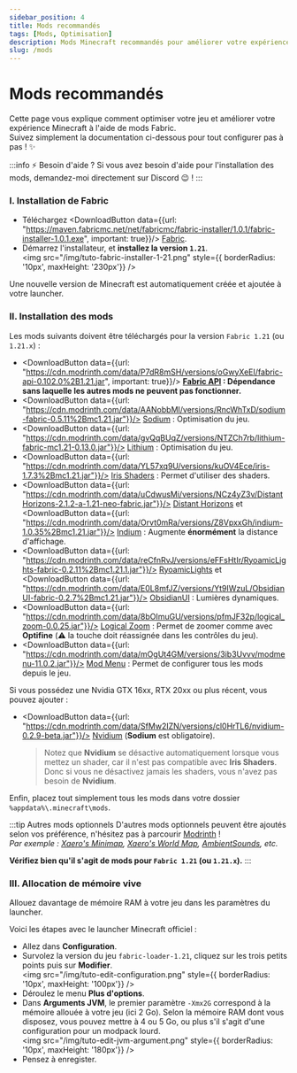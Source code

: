 ```yaml
---
sidebar_position: 4
title: Mods recommandés
tags: [Mods, Optimisation]
description: Mods Minecraft recommandés pour améliorer votre expérience de jeu
slug: /mods
---
```



# Mods recommandés

Cette page vous explique comment optimiser votre jeu et améliorer votre expérience Minecraft à l'aide de mods Fabric. <br/>
Suivez simplement la documentation ci-dessous pour tout configurer pas à pas ! ✨

:::info ⚡ Besoin d'aide ?
Si vous avez besoin d'aide pour l'installation des mods, demandez-moi directement sur Discord 😉 !
:::

### I. Installation de Fabric

* Téléchargez <DownloadButton data={{url: "https://maven.fabricmc.net/net/fabricmc/fabric-installer/1.0.1/fabric-installer-1.0.1.exe", important: true}}/> [Fabric](https://fabricmc.net/use/installer/).
* Démarrez l'installateur, et **installez la version `1.21`**.<br/>
  <img src="/img/tuto-fabric-installer-1-21.png" style={{ borderRadius: '10px', maxHeight: '230px'}} /><br/>

Une nouvelle version de Minecraft est automatiquement créée et ajoutée à votre launcher.

### II. Installation des mods

Les mods suivants doivent être téléchargés pour la version `Fabric 1.21` (ou `1.21.x`) :
* <DownloadButton data={{url: "https://cdn.modrinth.com/data/P7dR8mSH/versions/oGwyXeEI/fabric-api-0.102.0%2B1.21.jar", important: true}}/>
  **[Fabric API](https://modrinth.com/mod/fabric-api/version/0.102.0+1.21) : Dépendance sans laquelle les autres mods ne peuvent pas fonctionner.**
* <DownloadButton data={{url: "https://cdn.modrinth.com/data/AANobbMI/versions/RncWhTxD/sodium-fabric-0.5.11%2Bmc1.21.jar"}}/>
  [Sodium](https://modrinth.com/mod/sodium/version/mc1.21-0.5.11) : Optimisation du jeu.
* <DownloadButton data={{url: "https://cdn.modrinth.com/data/gvQqBUqZ/versions/NTZCh7rb/lithium-fabric-mc1.21-0.13.0.jar"}}/>
  [Lithium](https://modrinth.com/mod/lithium/version/mc1.21-0.13.0) : Optimisation du jeu.
* <DownloadButton data={{url: "https://cdn.modrinth.com/data/YL57xq9U/versions/kuOV4Ece/iris-1.7.3%2Bmc1.21.jar"}}/>
  [Iris Shaders](https://modrinth.com/mod/iris/version/1.7.3+1.21) : Permet d'utiliser des shaders.
* <DownloadButton data={{url: "https://cdn.modrinth.com/data/uCdwusMi/versions/NCz4yZ3v/DistantHorizons-2.1.2-a-1.21-neo-fabric.jar"}}/>
  [Distant Horizons](https://modrinth.com/mod/distanthorizons/version/2.1.2-a-1.21) et
  <DownloadButton data={{url: "https://cdn.modrinth.com/data/Orvt0mRa/versions/Z8VpxxGh/indium-1.0.35%2Bmc1.21.jar"}}/>
  [Indium](https://modrinth.com/mod/indium/version/1.0.35+mc1.21) : Augmente **énormément** la distance d'affichage.
* <DownloadButton data={{url: "https://cdn.modrinth.com/data/reCfnRvJ/versions/eFFsHtIr/RyoamicLights-fabric-0.2.11%2Bmc1.21.1.jar"}}/>
  [RyoamicLights](https://modrinth.com/mod/ryoamiclights/version/0.2.11+mc1.21.1-fabric) et
  <DownloadButton data={{url: "https://cdn.modrinth.com/data/E0L8mfJZ/versions/Yt9IWzuL/ObsidianUI-fabric-0.2.7%2Bmc1.21.jar"}}/>
  [ObsidianUI](https://modrinth.com/mod/obsidianui/version/0.2.7+mc1.21-fabric) : Lumières dynamiques.
* <DownloadButton data={{url: "https://cdn.modrinth.com/data/8bOImuGU/versions/pfmJF32p/logical_zoom-0.0.25.jar"}}/>
  [Logical Zoom](https://modrinth.com/mod/logical-zoom/version/0.0.25) : Permet de zoomer comme avec **Optifine** (⚠️ la touche doit réassignée dans les contrôles du jeu).
* <DownloadButton data={{url: "https://cdn.modrinth.com/data/mOgUt4GM/versions/3ib3Uvvv/modmenu-11.0.2.jar"}}/>
  [Mod Menu](https://modrinth.com/mod/modmenu/version/11.0.2) : Permet de configurer tous les mods depuis le jeu.

Si vous possédez une Nvidia GTX 16xx, RTX 20xx ou plus récent, vous pouvez ajouter :
* <DownloadButton data={{url: "https://cdn.modrinth.com/data/SfMw2IZN/versions/cl0HrTL6/nvidium-0.2.9-beta.jar"}}/>
  [Nvidium](https://modrinth.com/mod/nvidium/version/0.2.9-beta) (**Sodium** est obligatoire).
  > Notez que **Nvidium** se désactive automatiquement lorsque vous mettez un shader, car il n'est pas compatible avec **Iris Shaders**.
  > Donc si vous ne désactivez jamais les shaders, vous n'avez pas besoin de **Nvidium**.

Enfin, placez tout simplement tous les mods dans votre dossier `%appdata%\.minecraft\mods`.

:::tip Autres mods optionnels
D'autres mods optionnels peuvent être ajoutés selon vos préférence, n'hésitez pas à parcourir [Modrinth](https://modrinth.com/mods?g=categories:fabric&v=1.21&e=client) !<br/>
_Par exemple : [Xaero's Minimap](https://modrinth.com/mod/xaeros-minimap/version/24.3.0_Fabric_1.21), [Xaero's World Map](https://modrinth.com/mod/xaeros-world-map/version/1.39.0_Fabric_1.21),
[AmbientSounds](https://modrinth.com/mod/ambientsounds/version/TWIsleX6), etc._

**Vérifiez bien qu'il s'agit de mods pour `Fabric 1.21` (ou `1.21.x`).**
:::

### III. Allocation de mémoire vive

Allouez davantage de mémoire RAM à votre jeu dans les paramètres du launcher.

Voici les étapes avec le launcher Minecraft officiel :
* Allez dans **Configuration**.
* Survolez la version du jeu `fabric-loader-1.21`, cliquez sur les trois petits points puis sur **Modifier**.<br/>
  <img src="/img/tuto-edit-configuration.png" style={{ borderRadius: '10px', maxHeight: '100px'}} /><br/>
* Déroulez le menu **Plus d'options**.
* Dans **Arguments JVM**, le premier paramètre `-Xmx2G` correspond à la mémoire allouée à votre jeu (ici 2 Go).
  Selon la mémoire RAM dont vous disposez, vous pouvez mettre à 4 ou 5 Go, ou plus s'il s'agit d'une configuration pour un modpack lourd.<br/>
  <img src="/img/tuto-edit-jvm-argument.png" style={{ borderRadius: '10px', maxHeight: '180px'}} /><br/>
* Pensez à enregister.
